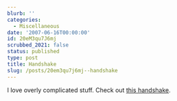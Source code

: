 ```yaml
---
blurb: ''
categories:
  - Miscellaneous
date: '2007-06-16T00:00:00'
id: 20eM3qu7J6mj
scrubbed_2021: false
status: published
type: post
title: Handshake
slug: /posts/20em3qu7j6mj--handshake
---
```


I love overly complicated stuff. Check out
[this handshake](http://www.youtube.com/watch?v=vVge3CiE5uU).
